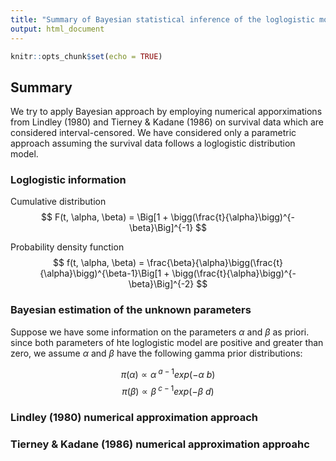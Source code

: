```yaml
---
title: "Summary of Bayesian statistical inference of the loglogistic model with interval-censored lifetime data"
output: html_document
---
```


```r
knitr::opts_chunk$set(echo = TRUE)
```

## Summary

We try to apply Bayesian approach by employing numerical apporximations from Lindley (1980) and Tierney & Kadane (1986) on survival data which are considered interval-censored. We have considered only a parametric approach assuming the survival data follows a loglogistic distribution model.


### Loglogistic information

Cumulative distribution
$$ F(t, \alpha, \beta) = \Big[1 + \bigg(\frac{t}{\alpha}\bigg)^{-\beta}\Big]^{-1} $$

Probability density function
$$ f(t, \alpha, \beta) = \frac{\beta}{\alpha}\bigg(\frac{t}{\alpha}\bigg)^{\beta-1}\Big[1 + \bigg(\frac{t}{\alpha}\bigg)^{-\beta}\Big]^{-2} $$

### Bayesian estimation of the unknown parameters

Suppose we have some information on the parameters $\alpha$ and $\beta$ as priori. since both parameters of hte loglogistic model are positive and greater than zero, we assume $\alpha$ and $\beta$ have the following gamma prior distributions:

$$ \pi(\alpha) \propto \alpha^{\ a-1}exp(-\alpha\ b) $$
$$ \pi(\beta) \propto \beta^{\ c-1}exp(-\beta\ d) $$

### Lindley (1980) numerical approximation approach

### Tierney & Kadane (1986) numerical approximation approahc

